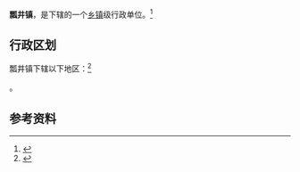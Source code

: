 {{中国乡级行政区|52/05/21/108/000}}

'''瓢井镇'''，是{{PRC admin/fullname|52/05/21/108/000|3}}下辖的一个[[乡镇|乡镇]]级行政单位。<ref>{{PRC admin/ref sgc|{{PRC admin/parent|52/05/21/108/000}}}}</ref>

== 行政区划 ==

瓢井镇下辖以下地区：<ref>{{PRC admin/ref sgc|52/05/21/108/000}}</ref>

{{PRC admin/children|52/05/21/108/000}}。

== 参考资料 ==

{{reflist}}

{{行政区划小作品}}
{{PRC admin/navcat|52/05/21/108/000}}